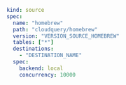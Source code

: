 ```yaml copy
kind: source
spec:
  name: "homebrew"
  path: "cloudquery/homebrew"
  version: "VERSION_SOURCE_HOMEBREW"
  tables: ["*"]
  destinations:
    - "DESTINATION_NAME"
  spec:
    backend: local
    concurrency: 10000
```
